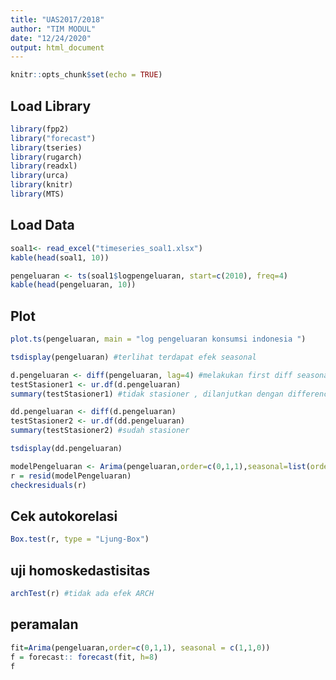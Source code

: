 ```yaml
---
title: "UAS2017/2018"
author: "TIM MODUL"
date: "12/24/2020"
output: html_document
---
```


```r
knitr::opts_chunk$set(echo = TRUE)
```

## Load Library
```r
library(fpp2)
library("forecast")
library(tseries)
library(rugarch)
library(readxl)
library(urca)
library(knitr)
library(MTS)
```

## Load Data
```r
soal1<- read_excel("timeseries_soal1.xlsx")
kable(head(soal1, 10))
```

```r
pengeluaran <- ts(soal1$logpengeluaran, start=c(2010), freq=4)
kable(head(pengeluaran, 10))
```

## Plot
```r
plot.ts(pengeluaran, main = "log pengeluaran konsumsi indonesia ")
```

```r
tsdisplay(pengeluaran) #terlihat terdapat efek seasonal
```

```r
d.pengeluaran <- diff(pengeluaran, lag=4) #melakukan first diff seasonal
testStasioner1 <- ur.df(d.pengeluaran)
summary(testStasioner1) #tidak stasioner , dilanjutkan dengan differencing non seasonal

```

```r
dd.pengeluaran <- diff(d.pengeluaran)
testStasioner2 <- ur.df(dd.pengeluaran)
summary(testStasioner2) #sudah stasioner
```

```r
tsdisplay(dd.pengeluaran)
```

```r
modelPengeluaran <- Arima(pengeluaran,order=c(0,1,1),seasonal=list(order=c(1,1,0),period=4),include.mean=F)
r = resid(modelPengeluaran)
checkresiduals(r)
```

## Cek autokorelasi
```r
Box.test(r, type = "Ljung-Box") 
```

## uji homoskedastisitas
```r
archTest(r) #tidak ada efek ARCH
```

## peramalan 
```r
fit=Arima(pengeluaran,order=c(0,1,1), seasonal = c(1,1,0))
f = forecast:: forecast(fit, h=8)
f
```

